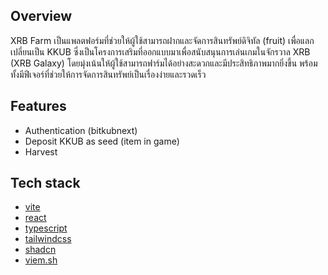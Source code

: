 ## Overview

XRB Farm เป็นแพลตฟอร์มที่ช่วยให้ผู้ใช้สามารถฝากและจัดการสินทรัพย์ดิจิทัล (fruit) เพื่อแลกเปลี่ยนเป็น KKUB ซึ่งเป็นโครงการเสริมที่ออกแบบมาเพื่อสนับสนุนการเล่นเกมในจักรวาล XRB (XRB Galaxy) โดยมุ่งเน้นให้ผู้ใช้สามารถฟาร์มได้อย่างสะดวกและมีประสิทธิภาพมากยิ่งขึ้น พร้อมทั้งมีฟีเจอร์ที่ช่วยให้การจัดการสินทรัพย์เป็นเรื่องง่ายและรวดเร็ว

## Features

- Authentication (bitkubnext)
- Deposit KKUB as seed (item in game)
- Harvest

## Tech stack

- [vite](https://vitejs.dev)
- [react](https://react.dev)
- [typescript](https://www.typescriptlang.org)
- [tailwindcss](https://tailwindcss.com)
- [shadcn](https://ui.shadcn.com)
- [viem.sh](https://viem.sh/)
